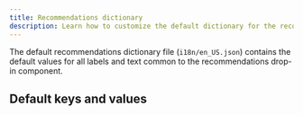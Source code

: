 ```yaml
---
title: Recommendations dictionary
description: Learn how to customize the default dictionary for the recommendations drop-in component.
---
```



The default recommendations dictionary file (`i18n/en_US.json`) contains the default values for all labels and text common to the recommendations drop-in component.

## Default keys and values

<CodeInclude code={dictionary} title="en_US.json" lang="js" />
